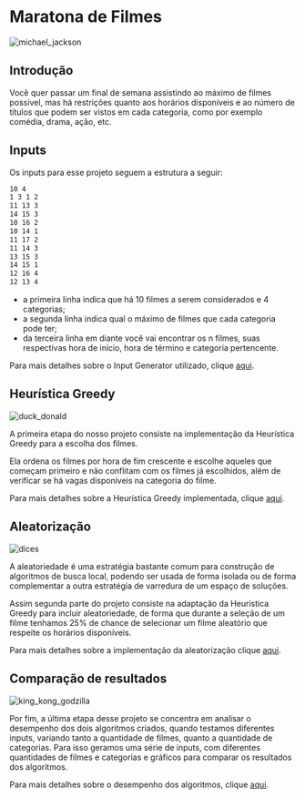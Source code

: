 # Maratona de Filmes

![michael_jackson](../public/michael_jackson_popcorn.gif)
 
## Introdução

Você quer passar um final de semana assistindo ao máximo de filmes possível, mas há restrições quanto aos horários disponíveis e ao número de títulos que podem ser vistos em cada categoria, 
como por exemplo comédia, drama, ação, etc.

## Inputs

Os inputs para esse projeto seguem a estrutura a seguir: 

```txt
10 4
1 3 1 2 
11 13 3
14 15 3
10 16 2
10 14 1
11 17 2
11 14 3
13 15 3
14 15 1
12 16 4
12 13 4
```

- a primeira linha indica que há 10 filmes a serem considerados e 4 categorias;
- a segunda linha indica qual o máximo de filmes que cada categoria pode ter;
- da terceira linha em diante você vai encontrar os n filmes, suas respectivas hora de início, hora de término e categoria pertencente.

Para mais detalhes sobre o Input Generator utilizado, clique [aqui](/input_generator).

## Heurística Greedy

![duck_donald](../public/duck_donald_money.gif)

A primeira etapa do nosso projeto consiste na implementação da Heurística Greedy para a escolha dos filmes.

Ela ordena os filmes por hora de fim crescente e escolhe aqueles que começam primeiro e não conflitam com os filmes já escolhidos, além de verificar se há vagas disponíveis
na categoria do filme.

Para mais detalhes sobre a Heurística Greedy implementada, clique [aqui](/greedy_heuristic).

## Aleatorização

![dices](../public/dices.gif)

A aleatoriedade é uma estratégia bastante comum para construção de algoritmos de busca local, podendo ser usada de forma isolada ou de forma complementar a outra estratégia
de varredura de um espaço de soluções.

Assim segunda parte do projeto consiste na adaptação da Heurística Greedy para incluir aleatoriedade, de forma que durante a seleção de um filme tenhamos 25% de chance de selecionar
um filme aleatório que respeite os horários disponíveis.

Para mais detalhes sobre a implementação da aleatorização clique [aqui](/randomness).

## Comparação de resultados

![king_kong_godzilla](../public/godzilla-kong.gif)

Por fim, a última etapa desse projeto se concentra em analisar o desempenho dos dois algoritmos criados, quando testamos diferentes inputs, variando tanto a quantidade de filmes, quanto
a quantidade de categorias. Para isso geramos uma série de inputs, com diferentes quantidades de filmes e categorias e gráficos para comparar os resultados dos algoritmos.

Para mais detalhes sobre o desempenho dos algoritmos, clique [aqui](/results_comparison).

